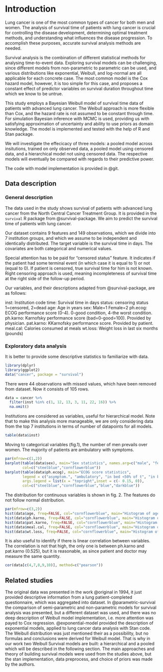 # Introduction

Lung cancer is one of the most common types of cancer for both men and women. The analysis of survival time of patients with lung cancer is crucial for controlling the disease development, determining optimal treatment methods, and understanding what influences the disease progression. To accomplish these purposes, accurate survival analysis methods are needed.

Survival analysis is the combination of different statistical methods for analysing time-to-event data. Exploring survival models can be challenging, since different models from non-parametric to parametric can be used, and various distributions like exponential, Weibull, and log-normal are all applicable for each concrete case. The most common model is the Cox hazard model, however, it is too simple for this case, and proposes a constant effect of predictor variables on survival duration throughout time which we know to be untrue.

This study employs a Bayesian Weibull model of survival time data of patients with advanced lung cancer. The Weibull approach is more flexible than Cox, and the hazard rate is not assumed to be constant through time. For simulation Bayesian inference with MCMC is used, providing us with satisfying approximation of uncertainty and ability to use priors as domain knowledge. The model is implemented and tested with the help of R and Stan package.

We will investigate the effecicacy of three models: a pooled model across insitutions, trained on only observed data, a pooled model using censored data, and a hierarchical model not using censored data. The respective models will eventually be compared with regards to their predictive power.

The code with model implementation is provided in @git.

## Data description

### General description

The data used in the study shows survival of patients with advanced lung cancer from the North Central Cancer Treatment Group. It is provided in the `survival` R package from @survival-package. We aim to predict the survival time of patients with lung cancer.

Our dataset contains 9 features and 149 observations, which we divide into 7 institution groups, and which we assume to be independent and identically distributed. The target variable is the survival time in days. The covariates are both categorical and numerical values.

Special attention has to be paid for "censored status" feature. It indicates if the patient had some terminal event (in which case it is equal to $1$) or not (equal to $0$). If patient is censored, true survival time for him is not known. Right censoring approach is used, meaning incompleteness of survival time at the right side of the follow-up period.

Our variables, and their descriptions adapted from @survival-package, are as follows:

inst:	Institution code
time:	Survival time in days
status:	censoring status 1=censored, 2=dead
age:	Age in years
sex:	Male=1 Female=2
ph.ecog:	ECOG performance score (0-4). 0-good condition, 4-the worst condition.
ph.karno:	Karnofsky performance score (bad=0-good=100). Provided by physician.
pat.karno:	KKarnofsky performance score. Provided by patient.
meal.cal:	Calories consumed at meals
wt.loss:	Weight loss in last six months (pounds)

### Exploratory data analysis

It is better to provide some descriptive statistics to familiarize with data.

```r
library(dplyr)
library(ggplot2)
data("cancer", package = "survival")
```

There were 44 observations with missed values, which have been removed from dataset.
Now it consists of 105 rows.

```r
data = cancer %>% 
  filter(inst %in% c(1, 12, 13, 3, 11, 22, 16)) %>%
  na.omit()
```

Institutions are considered as variables, useful for hierarchical model. Note that to make this analysis more manageable, we are only considering data from the top 7 institutions in terms of number of datapoints for all models.

```r
table(data$inst)
```

Moving to categorical variables (fig.1), the number of men prevails over women. The majority of patients are ambulatory with symptoms.

```r
par(mfrow=c(1,2))
barplot(table(data$sex), main="Sex statistics", names.arg=c("male", "female"),
        col=c("steelblue","cornflowerblue"))
barplot(table(data$ph.ecog), main="ECOG score statistics",
        legend = c("asymptom.", "ambulatory", "in bed <50% of t", "in bed >50% of t"),
        args.legend = list(x = "topright",inset = c(- 0.15, 0)),
        col=c("steelblue","cornflowerblue","blue","darkblue"))
```

The distribution for continuous variables is shown in fig. 2. The features do not follow normal distribution.

```r
par(mfrow=c(3,2))
hist(data$age, freq=FALSE, col="cornflowerblue", main="Histogram of age",xlab="")
hist(data$ph.karno, freq=FALSE, col="cornflowerblue", main="Histogram of ph.karno",xlab="")
hist(data$pat.karno, freq=FALSE, col="cornflowerblue", main="Histogram of pat.karno",xlab="")
hist(data$meal.cal, freq=FALSE, col="cornflowerblue", main="Histogram of meal.cal",xlab="")
hist(data$wt.loss, freq=FALSE, col="cornflowerblue", main="Histogram of wt.loss",xlab="")
```

It is also useful to identify if there is linear correlation between variables. The correlation is not that high, the only one is between ph.karno and pat.karno (0.525), but it is reasonable, as since patient and doctor may measure the same quantity.

```r
cor(data[c(4,7,8,9,10)], method=c("pearson"))
```

## Related studies

The original data was presented in the work @original in 1994, it just provided descriptive information from a lung patient-completed questionnaire, which was aggregated into dataset.  In @parametric-survival the comparison of semi-parametric and non-parametric models for survival analysis was presented, but a different dataset was used, and there was no deep description of Weibull model implementation, i.e. more attention was payed to Cox regression. @exponential-model provided the description of exponential models, applied to lung cancer data analysis with Stan code. The Weibull distribution was just mentioned their as a possibility, but no formulas and conclusions were derived for Weibull model. That is why in our work two Weibull Survival models are built: a hierarchical and a pooled which will be described in the following section. The main approaches and theory of building survival models were used from the studies above, but the stan implementation, data preprocess, and choice of priors was made by the authors. 
